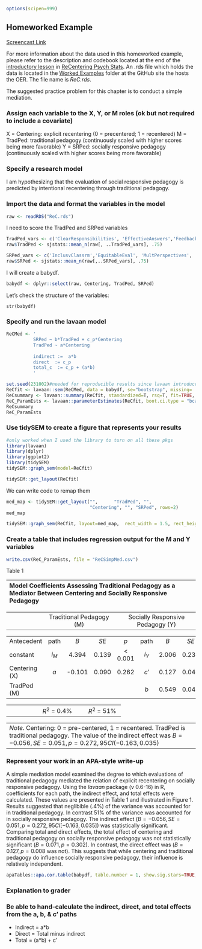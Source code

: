 ```r
options(scipen=999)
```

## Homeworked Example
[Screencast Link](https://youtu.be/hXTFPSQrjpQ)

For more information about the data used in this homeworked example, please refer to the description and codebook located at the end of the [introductory lesson](https://lhbikos.github.io/ReCenterPsychStats/ReCintro.html#introduction-to-the-data-set-used-for-homeworked-examples) in [ReCentering Psych Stats](https://lhbikos.github.io/ReCenterPsychStats/). An .rds file which holds the data is located in the [Worked Examples](https://github.com/lhbikos/ReC_MultivModel/tree/main/Worked_Examples) folder at the GitHub site the hosts the OER. The file name is *ReC.rds*.


The suggested practice problem for this chapter is to conduct a simple mediation. 

### Assign each variable to the X, Y, or M roles (ok but not required  to include a covariate) 

X = Centering: explicit recentering (0 = precentered; 1 = recentered)
M = TradPed: traditional pedagogy (continuously scaled with higher scores being more favorable)
Y = SRPed:  socially responsive pedagogy (continuously scaled with higher scores being more favorable)

### Specify a research model  {-}

I am hypothesizing that the evaluation of social responsive pedagogy is predicted by intentional recentering through traditional pedagogy. 

### Import the data and format the variables in the model  {-}

```r
raw <- readRDS("ReC.rds")
```

I need to score the TradPed and SRPed variables

```r
TradPed_vars <- c('ClearResponsibilities', 'EffectiveAnswers','Feedback', 'ClearOrganization','ClearPresentation')  
raw$TradPed <- sjstats::mean_n(raw[, ..TradPed_vars], .75)

SRPed_vars <- c('InclusvClassrm','EquitableEval', 'MultPerspectives', 'DEIintegration')  
raw$SRPed <- sjstats::mean_n(raw[,..SRPed_vars], .75)
```

I will create a babydf.

```r
babydf <- dplyr::select(raw, Centering, TradPed, SRPed)
```

Let's check the structure of the variables:

```{ rtidy=TRUE, tidy.opts=list(width.cutoff=70)}
str(babydf)
```

### Specify and run the lavaan model  {-}

```r
ReCMed <- '
          SRPed ~ b*TradPed + c_p*Centering
          TradPed ~ a*Centering
          
          indirect :=  a*b
          direct  := c_p
          total_c  := c_p + (a*b)
          '

set.seed(231002)#needed for reproducible results since lavaan introduced randomness into some procedures
ReCfit <- lavaan::sem(ReCMed, data = babydf, se="bootstrap", missing= 'fiml')
ReCsummary <- lavaan::summary(ReCfit, standardized=T, rsq=T, fit=TRUE, ci=TRUE)
ReC_ParamEsts <- lavaan::parameterEstimates(ReCfit, boot.ci.type = "bca.simple", standardized=TRUE)
ReCsummary
ReC_ParamEsts
```


### Use tidySEM to create a figure that represents your results {-}


```r
#only worked when I used the library to turn on all these pkgs
library(lavaan)
library(dplyr)
library(ggplot2)
library(tidySEM)
tidySEM::graph_sem(model=ReCfit)
```

```r
tidySEM::get_layout(ReCfit)
```

We can write code to remap them
```r
med_map <- tidySEM::get_layout("",      "TradPed", "",
                               "Centering", "", "SRPed", rows=2)
med_map
```

```r
tidySEM::graph_sem(ReCfit, layout=med_map,  rect_width = 1.5, rect_height = 1.25, spacing_x = 2, spacing_y = 3, text_size = 4.5)
```


### Create a table that includes regression output for the M and Y variables {-}

```r
write.csv(ReC_ParamEsts, file = "ReCSimpMed.csv")
```

Table 1  

|Model Coefficients Assessing Traditional Pedagogy as a Mediator Between Centering and Socially Responsive Pedagogy  |
|:-------------------------------------------------------------------------------------------|

|                         
|:----------------|:----------------------------------:|:-----------------------------------:|
|                 |Traditional Pedagogy  (M)           |Socially Responsive Pedagogy (Y)     |

|
|:----------------|:-----:|:-------:|:------:|:-------:|:-----:|:------:|:------:|:---------:|
|Antecedent       |path   |$B$      |$SE$    |$p$      |path   |$B$     |$SE$    |$p$        |
|constant         |$i_{M}$|4.394    |0.139   |< 0.001  |$i_{Y}$|2.006   |0.231   |< 0.001    |
|Centering (X)    |$a$    |-0.101   |0.090   |0.262    |$c'$   |0.127   |0.047   |0.007      |
|TradPed (M)      |       |         |        |         |$b$    |0.549   |0.046   |< 0.001    |

|
|:------------------------|:--------------------------:|:-----:|:---------------------------:|
|                         |$R^2$ = 0.4%                |       |$R^2$ = 51%                  |                    

|
|:-------------------------------------------------------------------------------------------|
|*Note*. Centering:  0 = pre-centered, 1 = recentered. TradPed is traditional pedagogy. The value of the indirect effect was $B = -0.056, SE = 0.051, p = 0.272, 95CI(-0.163,0.035)$ |

### Represent your work in an APA-style write-up {-}

A simple mediation model examined the degree to which evaluations of traditional pedagogy mediated the relation of explicit recentering on socially responsive pedagogy.  Using the *lavaan* package (v 0.6-16) in R, coefficients for  each path, the indirect effect, and total effects were calculated. These values are presented in Table 1 and illustrated in Figure 1.  Results suggested that neglibible (.4%) of the variance was accounted for in traditional pedagogy. In contrast 51% of the variance was accounted for in socially responsive pedagogy.  The indirect effect $(B = -0.056, SE = 0.051, p = 0.272, 95CI[-0.163,0.035])$ was statistically significant. Comparing total and direct effects, the total effect of centering and traditional pedagogy on socially responsive pedagogy was not statistically significant $(B = 0.071, p = 0.302)$. In contrast, the direct effect was ($B = 0.127, p = 0.008$ was not). This suggests that while centering and traditional pedagogy do influence socially responsive pedagogy, their influence is relatively independent.

```r
apaTables::apa.cor.table(babydf, table.number = 1, show.sig.stars=TRUE, landscape=TRUE, filename=NA)

```

### Explanation to grader {-}

### Be able to hand-calculate the indirect, direct, and total effects from the a, b, & c' paths {-}

* Indirect = a*b
* Direct = Total minus indirect
* Total = (a*b) + c'





